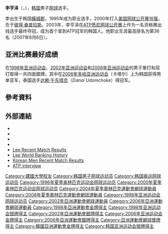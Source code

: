 {{世大運獎牌記錄
|代表={{KOR}}
|項目=網球
|a1=1995|b1=2|c1=單打
|a2=1997|b2=1|c2=男子雙打
|a3=1999|b3=1|c3=單打
}}
{{koreanname
|title=李亨泽
|logoimage=
|image=
|hangul=이형택
|hanja=李亨澤
|rr=I Hyeong-taek
|mr=I Hyŏngt'aek
|text=
}}
'''李亨泽'''（{{lang-ko|'''이형택'''}}，{{bd|1976年|1月3日||}}），[[韩国|韩国]]男子[[网球|网球]]选手。

李出生于韩国[[橫城郡|橫城郡]]，1995年成为职业选手，2000年打入[[2000年美国网球公开赛|美国网球公开赛]][[2000年美国网球公开赛男子單打比賽|16强]]，负于[[彼得·桑普拉斯|彼得·桑普拉斯]]。2003年，李亨泽在[[职业网球联合会|ATP]][[悉尼网球公开赛|悉尼网球公开赛]]上作为一名资格赛出线选手最终夺冠，成为首个拿到ATP冠军的韩国人。他职业生涯最高排名为第36名（2007年8月6日）。

== 亚洲比赛最好成绩 ==
在[[1998年亚洲运动会|1998年亚洲运动会]]、[[2002年亚洲运动会|2002年亚洲运动会]]和[[2006年亚洲运动会|2006年亚洲运动会]]的男子單打和双打取得一共四面銀牌。其中在[[2006年多哈亚洲运动会|2006年多哈亚洲运动会]]〔卡塔尔〕上为韩国获得男单亚军，泰国选手[[达赖·午东措克|达赖·午东措克]]（''Danai Udomchoke''）得冠军。

== 參考資料 ==
{{Reflist}}

== 外部連結 ==
* {{IOC profile|id=hyung-taik-lee}}
* {{ATP|id=L311}}
* {{ITF male profile|number=10008991}}
* {{DavisCupplayerlink|id=10008991}}
* [https://web.archive.org/web/20070930201016/http://steveghelper.com/MatchResults.php?players=Taik+Lee&weeks=12 Lee Recent Match Results]
* [https://web.archive.org/web/20070930184817/http://steveghelper.com/RankingHistory.php?player=Taik+Lee Lee World Ranking History]
* [https://web.archive.org/web/20070927234131/http://steveghelper.com/MatchResults.php?countries=KOR&weeks=3 Korean Men Recent Match Results]
* [http://www.atptennis.com/5/en/deuce/summer2007/lee.asp ATP interview]{{dead link|date=2018年1月 |bot=InternetArchiveBot |fix-attempted=yes }}

{{亚洲运动会网球比赛男子团体冠军}}

{{Authority control}}
{{DEFAULTSORT:Lee, Hyung-Taik}}
[[Category:建國大學校友|Category:建國大學校友]]
[[Category:韩国男子网球运动员|Category:韩国男子网球运动员]]
[[Category:韩国奥运网球运动员|Category:韩国奥运网球运动员]]
[[Category:1996年夏季奥林匹克运动会网球运动员|Category:1996年夏季奥林匹克运动会网球运动员]]
[[Category:2000年夏季奥林匹克运动会网球运动员|Category:2000年夏季奥林匹克运动会网球运动员]]
[[Category:2004年夏季奧林匹克運動會網球運動員|Category:2004年夏季奧林匹克運動會網球運動員]]
[[Category:2008年夏季奧林匹克運動會網球運動員|Category:2008年夏季奧林匹克運動會網球運動員]]
[[Category:1998年亚洲运动会网球运动员|Category:1998年亚洲运动会网球运动员]]
[[Category:2002年亞洲運動會網球運動員|Category:2002年亞洲運動會網球運動員]]
[[Category:2006年亞洲運動會網球運動員|Category:2006年亞洲運動會網球運動員]]
[[Category:1998年亞洲運動會金牌得主|Category:1998年亞洲運動會金牌得主]]
[[Category:1998年亚洲运动会银牌得主|Category:1998年亚洲运动会银牌得主]]
[[Category:2002年亞洲運動會銀牌得主|Category:2002年亞洲運動會銀牌得主]]
[[Category:2006年亚洲运动会金牌得主|Category:2006年亚洲运动会金牌得主]]
[[Category:2006年亞洲運動會銀牌得主|Category:2006年亞洲運動會銀牌得主]]
[[Category:亞洲運動會網球獎牌得主|Category:亞洲運動會網球獎牌得主]]
[[Category:韓國亞洲運動會金牌得主|Category:韓國亞洲運動會金牌得主]]
[[Category:韩国亚洲运动会银牌得主|Category:韩国亚洲运动会银牌得主]]